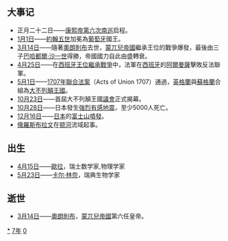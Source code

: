 {{yearTOC|1707|清'''[[康熙_(年号)|康熙]]四十六年'''；越南'''[[永盛|永盛]]三年'''；日本'''[[寶永|寶永]]四年'''}}
== 大事记 ==
*正月二十二日——[[康熙帝南巡|康熙帝第六次南巡]]启程。
*[[1月1日|1月1日]]——[[約翰五世|約翰五世]]加冕為[[葡萄牙|葡萄牙]]國王。
*[[3月14日|3月14日]]——隨著[[奧朗則布|奧朗則布]]去世，[[蒙兀兒帝國|蒙兀兒帝國]]繼承王位的戰爭爆發，最後由三子[[巴哈都爾·沙一世|巴哈都爾·沙一世]]得勝，帝國國力自此由盛轉衰。
*[[4月25日|4月25日]]——在[[西班牙王位繼承戰爭|西班牙王位繼承戰爭]]中，法軍在[[西班牙|西班牙]]的[[阿爾曼薩|阿爾曼薩]]擊敗反法聯軍。
*[[5月1日|5月1日]]——[[1707年聯合法案|1707年聯合法案]]（Acts of Union 1707）通過，[[英格蘭|英格蘭]]與[[蘇格蘭|蘇格蘭]]合組為[[大不列顛王國|大不列顛王國]]。
*[[10月23日|10月23日]]——首屆大不列顛王國[[議會|議會]]正式揭幕。
*[[10月28日|10月28日]]——日本發生[[1707年寶永地震|強烈有感地震]]，至少5000人死亡。
*[[12月16日|12月16日]]——[[日本|日本]]的[[寶永大噴發|富士山噴發]]。
*[[俄羅斯|俄羅斯]][[布拉文|布拉文]]在[[顿河|顿河]]流域起事。

== 出生 ==
* [[4月15日|4月15日]]——[[萊昂哈德·歐拉|歐拉]]，瑞士数学家,物理学家
* [[5月23日|5月23日]]——[[卡尔·林奈|卡尔·林奈]]，瑞典生物学家

== 逝世 ==
{{Wikisource year mention}}
*[[3月14日|3月14日]]——[[奧朗則布|奧朗則布]]，[[蒙兀兒帝國|蒙兀兒帝國]]第六任皇帝。

[[Category:1707年|*]]
[[Category:1700年代|7年]]
[[Category:18世纪各年|0]]